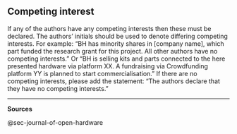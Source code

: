 ## Competing interest

If any of the authors have any competing interests then these must be declared. The authors’ initials should be used to denote differing competing interests. For example: “BH has minority shares in [company name], which part funded the research grant for this project. All other authors have no competing interests." Or “BH is selling kits and parts connected to the here presented hardware via platform XX. A fundraising via Crowdfunding platform YY is planned to start commercialisation.”
If there are no competing interests, please add the statement:
“The authors declare that they have no competing interests.”

-------------------------------------------------------------

**Sources**

@sec-journal-of-open-hardware